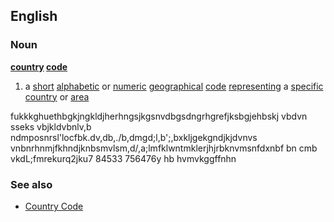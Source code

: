 ==English==
===Noun===
{{wikipedia}}
'''[[country]] [[code]]'''
#a [[short]] [[alphabetic]] or [[numeric]] [[geographical]] [[code]] [[representing]] a [[specific]] [[country]] or [[area]]
fukkkghuethbgkjngkldjherhngsjkgsnvdbgsdngrhgrefjksbgjehbskj vbdvn sseks vbjkldvbnlv,b ndmposnrsl'locfbk.dv,db,./b,dmgd;l,b';,bxkljgekgndjkjdvnvs vnbnrhnmjfkhndjknbsmvlsm,d/,a;lmfklwntmklerjhjrbknvmsnfdxnbf bn cmb vkdL;fmrekurq2jku7 84533 756476y hb hvmvkggffnhn

===See also===
*[[Country Code]]